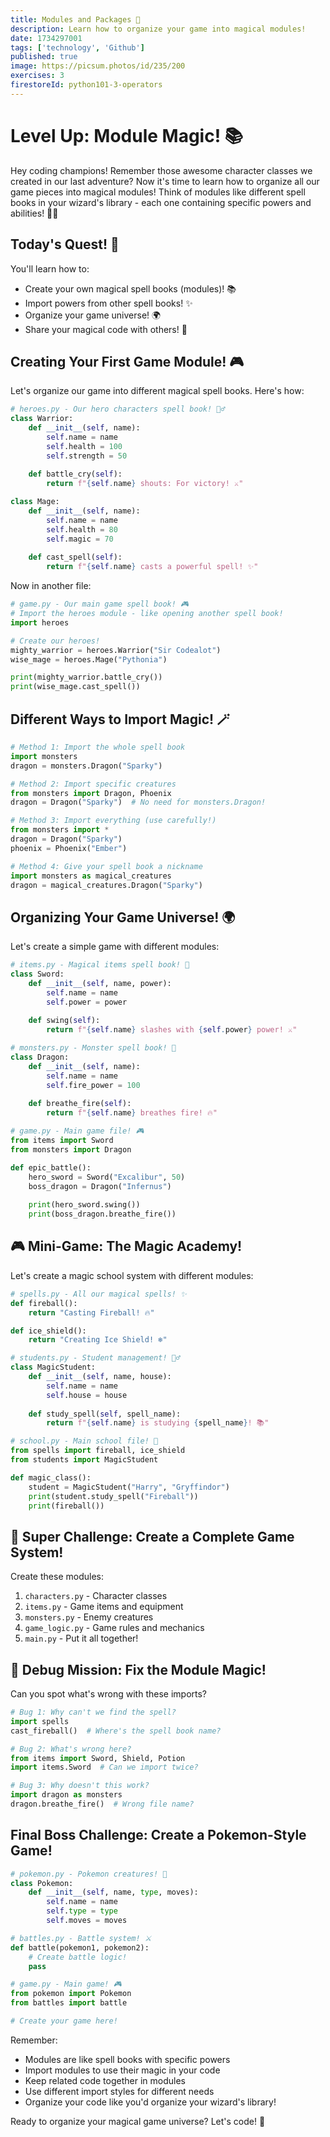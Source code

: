 ```yaml
---
title: Modules and Packages 🌟
description: Learn how to organize your game into magical modules!
date: 1734297001
tags: ['technology', 'Github']
published: true
image: https://picsum.photos/id/235/200
exercises: 3
firestoreId: python101-3-operators
---
```


# Level Up: Module Magic! 📚

Hey coding champions! Remember those awesome character classes we created in our last adventure? Now it's time to learn how to organize all our game pieces into magical modules! Think of modules like different spell books in your wizard's library - each one containing specific powers and abilities! 🧙‍♂️

## Today's Quest! 🎯
You'll learn how to:
- Create your own magical spell books (modules)! 📚
- Import powers from other spell books! ✨
- Organize your game universe! 🌍
- Share your magical code with others! 🤝

## Creating Your First Game Module! 🎮

Let's organize our game into different magical spell books. Here's how:

```python showLineNumbers
# heroes.py - Our hero characters spell book! 🦸‍♂️
class Warrior:
    def __init__(self, name):
        self.name = name
        self.health = 100
        self.strength = 50
    
    def battle_cry(self):
        return f"{self.name} shouts: For victory! ⚔️"

class Mage:
    def __init__(self, name):
        self.name = name
        self.health = 80
        self.magic = 70
    
    def cast_spell(self):
        return f"{self.name} casts a powerful spell! ✨"
```

Now in another file:

```python showLineNumbers
# game.py - Our main game spell book! 🎮
# Import the heroes module - like opening another spell book!
import heroes

# Create our heroes!
mighty_warrior = heroes.Warrior("Sir Codealot")
wise_mage = heroes.Mage("Pythonia")

print(mighty_warrior.battle_cry())
print(wise_mage.cast_spell())
```

## Different Ways to Import Magic! 🪄

```python showLineNumbers
# Method 1: Import the whole spell book
import monsters
dragon = monsters.Dragon("Sparky")

# Method 2: Import specific creatures
from monsters import Dragon, Phoenix
dragon = Dragon("Sparky")  # No need for monsters.Dragon!

# Method 3: Import everything (use carefully!)
from monsters import *
dragon = Dragon("Sparky")
phoenix = Phoenix("Ember")

# Method 4: Give your spell book a nickname
import monsters as magical_creatures
dragon = magical_creatures.Dragon("Sparky")
```

## Organizing Your Game Universe! 🌍

Let's create a simple game with different modules:

```python showLineNumbers
# items.py - Magical items spell book! 🎒
class Sword:
    def __init__(self, name, power):
        self.name = name
        self.power = power
    
    def swing(self):
        return f"{self.name} slashes with {self.power} power! ⚔️"

# monsters.py - Monster spell book! 👾
class Dragon:
    def __init__(self, name):
        self.name = name
        self.fire_power = 100
    
    def breathe_fire(self):
        return f"{self.name} breathes fire! 🔥"

# game.py - Main game file! 🎮
from items import Sword
from monsters import Dragon

def epic_battle():
    hero_sword = Sword("Excalibur", 50)
    boss_dragon = Dragon("Infernus")
    
    print(hero_sword.swing())
    print(boss_dragon.breathe_fire())
```

## 🎮 Mini-Game: The Magic Academy!

Let's create a magic school system with different modules:

```python showLineNumbers
# spells.py - All our magical spells! ✨
def fireball():
    return "Casting Fireball! 🔥"

def ice_shield():
    return "Creating Ice Shield! ❄️"

# students.py - Student management! 🧙‍♂️
class MagicStudent:
    def __init__(self, name, house):
        self.name = name
        self.house = house
    
    def study_spell(self, spell_name):
        return f"{self.name} is studying {spell_name}! 📚"

# school.py - Main school file! 🏰
from spells import fireball, ice_shield
from students import MagicStudent

def magic_class():
    student = MagicStudent("Harry", "Gryffindor")
    print(student.study_spell("Fireball"))
    print(fireball())
```

## 🌟 Super Challenge: Create a Complete Game System!

Create these modules:

1. `characters.py` - Character classes
2. `items.py` - Game items and equipment
3. `monsters.py` - Enemy creatures
4. `game_logic.py` - Game rules and mechanics
5. `main.py` - Put it all together!

## 🎯 Debug Mission: Fix the Module Magic!

Can you spot what's wrong with these imports?

```python showLineNumbers
# Bug 1: Why can't we find the spell?
import spells
cast_fireball()  # Where's the spell book name?

# Bug 2: What's wrong here?
from items import Sword, Shield, Potion
import items.Sword  # Can we import twice?

# Bug 3: Why doesn't this work?
import dragon as monsters
dragon.breathe_fire()  # Wrong file name?
```

## Final Boss Challenge: Create a Pokemon-Style Game!

```python showLineNumbers
# pokemon.py - Pokemon creatures! 🐉
class Pokemon:
    def __init__(self, name, type, moves):
        self.name = name
        self.type = type
        self.moves = moves

# battles.py - Battle system! ⚔️
def battle(pokemon1, pokemon2):
    # Create battle logic!
    pass

# game.py - Main game! 🎮
from pokemon import Pokemon
from battles import battle

# Create your game here!
```

Remember:
- Modules are like spell books with specific powers
- Import modules to use their magic in your code
- Keep related code together in modules
- Use different import styles for different needs
- Organize your code like you'd organize your wizard's library!

Ready to organize your magical game universe? Let's code! 🚀